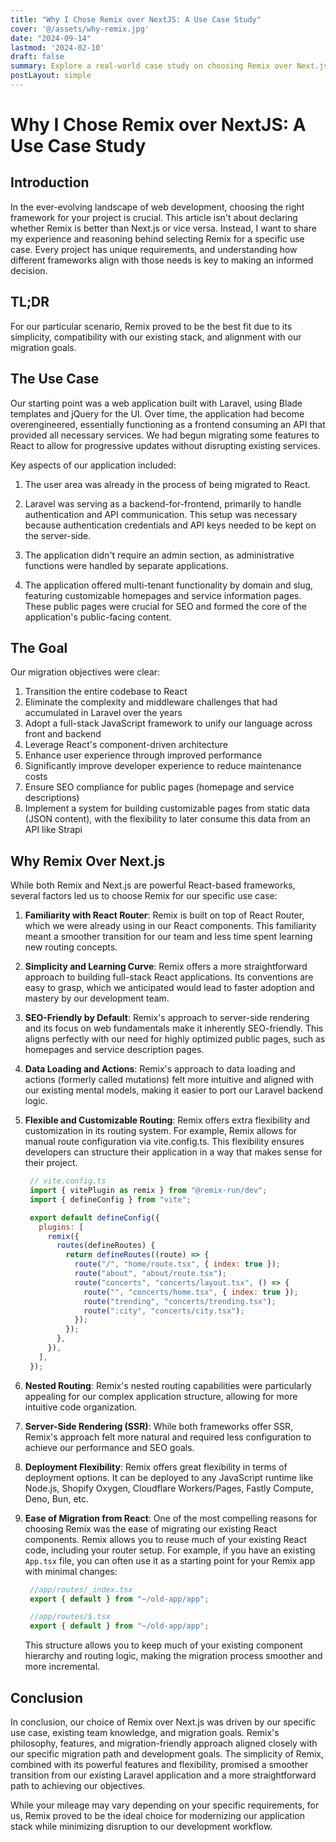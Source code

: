```yaml
---
title: "Why I Chose Remix over NextJS: A Use Case Study"
cover: '@/assets/why-remix.jpg'
date: "2024-09-14"
lastmod: '2024-02-10'
draft: false
summary: Explore a real-world case study on choosing Remix over Next.js for migrating a Laravel application to React. Learn about the specific requirements, migration goals, and key factors that influenced this decision, including routing flexibility, SEO benefits, and ease of transition.
postLayout: simple
---
```


# Why I Chose Remix over NextJS: A Use Case Study

## Introduction

In the ever-evolving landscape of web development, choosing the right framework for your project is crucial. This article isn't about declaring whether Remix is better than Next.js or vice versa. Instead, I want to share my experience and reasoning behind selecting Remix for a specific use case. Every project has unique requirements, and understanding how different frameworks align with those needs is key to making an informed decision.

## TL;DR

For our particular scenario, Remix proved to be the best fit due to its simplicity, compatibility with our existing stack, and alignment with our migration goals.

## The Use Case

Our starting point was a web application built with Laravel, using Blade templates and jQuery for the UI. Over time, the application had become overengineered, essentially functioning as a frontend consuming an API that provided all necessary services. We had begun migrating some features to React to allow for progressive updates without disrupting existing services.

Key aspects of our application included:

1. The user area was already in the process of being migrated to React.

2. Laravel was serving as a backend-for-frontend, primarily to handle authentication and API communication. This setup was necessary because authentication credentials and API keys needed to be kept on the server-side.

3. The application didn't require an admin section, as administrative functions were handled by separate applications.

4. The application offered multi-tenant functionality by domain and slug, featuring customizable homepages and service information pages. These public pages were crucial for SEO and formed the core of the application's public-facing content.

## The Goal

Our migration objectives were clear:

1. Transition the entire codebase to React
2. Eliminate the complexity and middleware challenges that had accumulated in Laravel over the years
3. Adopt a full-stack JavaScript framework to unify our language across front and backend
4. Leverage React's component-driven architecture
5. Enhance user experience through improved performance
6. Significantly improve developer experience to reduce maintenance costs
7. Ensure SEO compliance for public pages (homepage and service descriptions)
8. Implement a system for building customizable pages from static data (JSON content), with the flexibility to later consume this data from an API like Strapi

## Why Remix Over Next.js

While both Remix and Next.js are powerful React-based frameworks, several factors led us to choose Remix for our specific use case:

1. **Familiarity with React Router**: Remix is built on top of React Router, which we were already using in our React components. This familiarity meant a smoother transition for our team and less time spent learning new routing concepts.

2. **Simplicity and Learning Curve**: Remix offers a more straightforward approach to building full-stack React applications. Its conventions are easy to grasp, which we anticipated would lead to faster adoption and mastery by our development team.

3. **SEO-Friendly by Default**: Remix's approach to server-side rendering and its focus on web fundamentals make it inherently SEO-friendly. This aligns perfectly with our need for highly optimized public pages, such as homepages and service description pages.

4. **Data Loading and Actions**: Remix's approach to data loading and actions (formerly called mutations) felt more intuitive and aligned with our existing mental models, making it easier to port our Laravel backend logic.

5. **Flexible and Customizable Routing**: Remix offers extra flexibility and customization in its routing system. For example, Remix allows for manual route configuration via vite.config.ts. This flexibility ensures developers can structure their application in a way that makes sense for their project.

   ```jsx
    // vite.config.ts
    import { vitePlugin as remix } from "@remix-run/dev";
    import { defineConfig } from "vite";

    export default defineConfig({
      plugins: [
        remix({
          routes(defineRoutes) {
            return defineRoutes((route) => {
              route("/", "home/route.tsx", { index: true });
              route("about", "about/route.tsx");
              route("concerts", "concerts/layout.tsx", () => {
                route("", "concerts/home.tsx", { index: true });
                route("trending", "concerts/trending.tsx");
                route(":city", "concerts/city.tsx");
              });
            });
          },
        }),
      ],
    });

   ```

6. **Nested Routing**: Remix's nested routing capabilities were particularly appealing for our complex application structure, allowing for more intuitive code organization.

7. **Server-Side Rendering (SSR)**: While both frameworks offer SSR, Remix's approach felt more natural and required less configuration to achieve our performance and SEO goals.

8. **Deployment Flexibility**: Remix offers great flexibility in terms of deployment options. It can be deployed to any JavaScript runtime like Node.js, Shopify Oxygen, Cloudflare Workers/Pages, Fastly Compute, Deno, Bun, etc.

9. **Ease of Migration from React**: One of the most compelling reasons for choosing Remix was the ease of migrating our existing React components. Remix allows you to reuse much of your existing React code, including your router setup. For example, if you have an existing `App.tsx` file, you can often use it as a starting point for your Remix app with minimal changes:

   ```jsx
    //app/routes/_index.tsx
    export { default } from "~/old-app/app";

    //app/routes/$.tsx
    export { default } from "~/old-app/app";

   ```

   This structure allows you to keep much of your existing component hierarchy and routing logic, making the migration process smoother and more incremental.

## Conclusion

In conclusion, our choice of Remix over Next.js was driven by our specific use case, existing team knowledge, and migration goals. Remix's philosophy, features, and migration-friendly approach aligned closely with our specific migration path and development goals. The simplicity of Remix, combined with its powerful features and flexibility, promised a smoother transition from our existing Laravel application and a more straightforward path to achieving our objectives.

While your mileage may vary depending on your specific requirements, for us, Remix proved to be the ideal choice for modernizing our application stack while minimizing disruption to our development workflow.